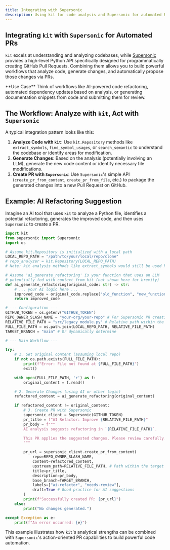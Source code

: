 ```yaml
---
title: Integrating with Supersonic
description: Using kit for code analysis and Supersonic for automated PR creation.
---
```



## Integrating `kit` with `Supersonic` for Automated PRs

`kit` excels at understanding and analyzing codebases, while [Supersonic](https://github.com/cased/supersonic) provides a high-level Python API specifically designed for programmatically creating GitHub Pull Requests. Combining them allows you to build powerful workflows that analyze code, generate changes, and automatically propose those changes via PRs.

<Aside type="note">
  **Use Case**
  Think of workflows like AI-powered code refactoring, automated dependency updates based on analysis, or generating documentation snippets from code and submitting them for review.
</Aside>

## The Workflow: Analyze with `kit`, Act with `Supersonic`

A typical integration pattern looks like this:

1.  **Analyze Code with `kit`**: Use `kit.Repository` methods like `extract_symbols`, `find_symbol_usages`, or `search_semantic` to understand the codebase or identify areas for modification.
2.  **Generate Changes**: Based on the analysis (potentially involving an LLM), generate the new code content or identify necessary file modifications.
3.  **Create PR with `Supersonic`**: Use `Supersonic`'s simple API (`create_pr_from_content`, `create_pr_from_file`, etc.) to package the generated changes into a new Pull Request on GitHub.

## Example: AI Refactoring Suggestion

Imagine an AI tool that uses `kit` to analyze a Python file, identifies a potential refactoring, generates the improved code, and then uses `Supersonic` to create a PR.

```python
import kit
from supersonic import Supersonic
import os

# Assume kit.Repository is initialized with a local path
LOCAL_REPO_PATH = "/path/to/your/local/repo/clone"
# repo_analyzer = kit.Repository(LOCAL_REPO_PATH)
# Note: kit analysis methods like extract_symbols would still be used here in a real scenario.

# Assume 'ai_generate_refactoring' is your function that uses an LLM
# potentially fed with context from kit (not shown here for brevity)
def ai_generate_refactoring(original_code: str) -> str:
    # ... your AI logic here ...
    improved_code = original_code.replace("old_function", "new_function") # Simplified example
    return improved_code

# --- Configuration ---
GITHUB_TOKEN = os.getenv("GITHUB_TOKEN")
REPO_OWNER_SLASH_NAME = "your-org/your-repo" # For Supersonic PR creation
RELATIVE_FILE_PATH = "src/legacy_module.py" # Relative path within the repo
FULL_FILE_PATH = os.path.join(LOCAL_REPO_PATH, RELATIVE_FILE_PATH)
TARGET_BRANCH = "main" # Or dynamically determine

# --- Main Workflow ---

try:
    # 1. Get original content (assuming local repo)
    if not os.path.exists(FULL_FILE_PATH):
        print(f"Error: File not found at {FULL_FILE_PATH}")
        exit()

    with open(FULL_FILE_PATH, 'r') as f:
        original_content = f.read()

    # 2. Generate Changes (using AI or other logic)
    refactored_content = ai_generate_refactoring(original_content)

    if refactored_content != original_content:
        # 3. Create PR with Supersonic
        supersonic_client = Supersonic(GITHUB_TOKEN)
        pr_title = f"AI Refactor: Improve {RELATIVE_FILE_PATH}"
        pr_body = f"""
        AI analysis suggests refactoring in `{RELATIVE_FILE_PATH}`.

        This PR applies the suggested changes. Please review carefully.
        """

        pr_url = supersonic_client.create_pr_from_content(
            repo=REPO_OWNER_SLASH_NAME,
            content=refactored_content,
            upstream_path=RELATIVE_FILE_PATH, # Path within the target repo
            title=pr_title,
            description=pr_body,
            base_branch=TARGET_BRANCH,
            labels=["ai-refactor", "needs-review"],
            draft=True # Good practice for AI suggestions
        )
        print(f"Successfully created PR: {pr_url}")
    else:
        print("No changes generated.")

except Exception as e:
    print(f"An error occurred: {e}")

```

This example illustrates how `kit`'s analytical strengths can be combined with `Supersonic`'s action-oriented PR capabilities to build powerful code automation.
